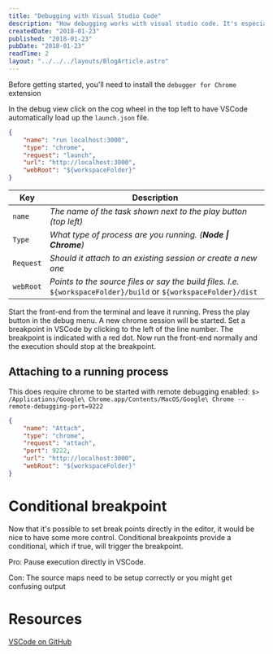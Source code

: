 ```yaml
---
title: "Debugging with Visual Studio Code"
description: "How debugging works with visual studio code. It's especially useful when debugging server side projects like NodeJS. Set breakpoint in the editor while developing."
createdDate: "2018-01-23"
published: "2018-01-23"
pubDate: "2018-01-23"
readTime: 2
layout: "../../../layouts/BlogArticle.astro"
---
```


Before getting started, you'll need to install the `debugger for Chrome` extension

In the debug view click on the cog wheel in the top left to have VSCode automatically load up the `launch.json` file.

```json
{
    "name": "run localhost:3000",
    "type": "chrome",
    "request": "launch",
    "url": "http://localhost:3000",
    "webRoot": "${workspaceFolder}"
}
```

| Key       | Description                                                                                                       |
| --------- | ----------------------------------------------------------------------------------------------------------------- |
| `name`    | _The name of the task shown next to the play button (top left)_                                                   |
| `Type`    | _What type of process are you running. (**Node \| Chrome**)_                                                      |
| `Request` | _Should it attach to an existing session or create a new one_                                                     |
| `webRoot` | _Points to the source files or say the build files. I.e._ `${workspaceFolder}/build` or `${workspaceFolder}/dist` |

Start the front-end from the terminal and leave it running. Press the play button in the debug menu. A new chrome session will be started.
Set a breakpoint in VSCode by clicking to the left of the line number. The breakpoint is indicated with a red dot.
Now run the front-end normally and the execution should stop at the breakpoint.

## Attaching to a running process

This does require chrome to be started with remote debugging enabled:
`$> /Applications/Google\ Chrome.app/Contents/MacOS/Google\ Chrome --remote-debugging-port=9222`

```json
{
    "name": "Attach",
    "type": "chrome",
    "request": "attach",
    "port": 9222,
    "url": "http://localhost:3000",
    "webRoot": "${workspaceFolder}"
}
```

# Conditional breakpoint

Now that it's possible to set break points directly in the editor, it would be nice to have some more control. Conditional breakpoints provide a conditional, which if true, will trigger the breakpoint.

Pro:
Pause execution directly in VSCode.

Con:
The source maps need to be setup correctly or you might get confusing output

# Resources

[VSCode on GitHub](https://github.com/Microsoft/vscode-chrome-debug)
